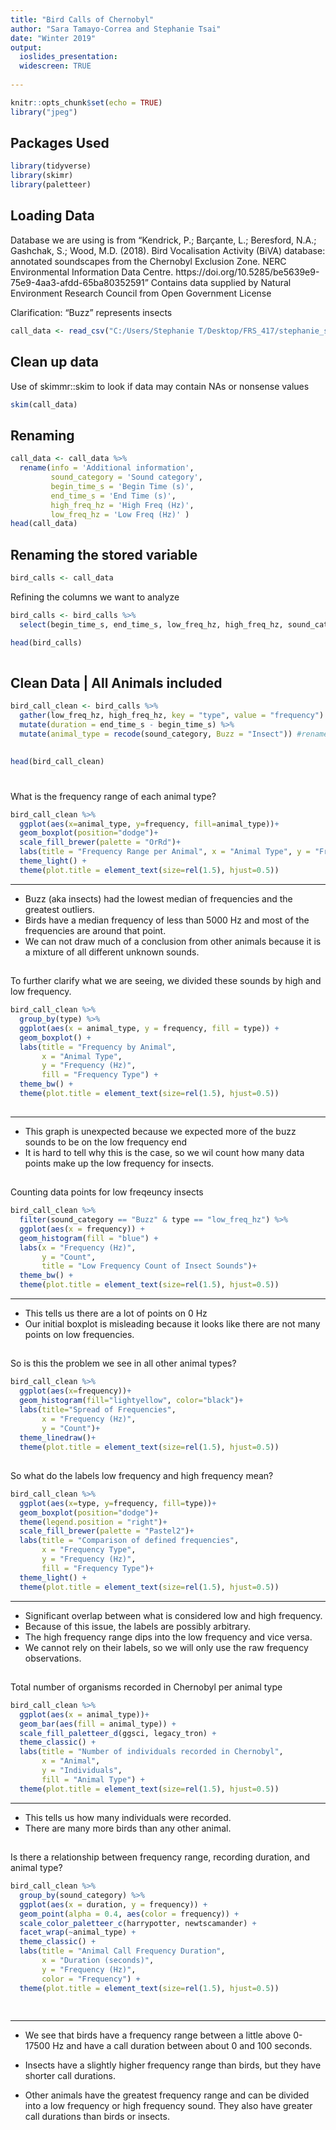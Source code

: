 ```yaml
---
title: "Bird Calls of Chernobyl"
author: "Sara Tamayo-Correa and Stephanie Tsai"
date: "Winter 2019"
output: 
  ioslides_presentation:
  widescreen: TRUE
  
---
```


```r
knitr::opts_chunk$set(echo = TRUE)
library("jpeg")
```

## Packages Used
```r
library(tidyverse)
library(skimr)
library(paletteer)
```
## Loading Data
Database we are using is from "Kendrick, P.; Barçante, L.; Beresford, N.A.; Gashchak, S.; Wood, M.D. (2018). Bird Vocalisation Activity (BiVA) database: annotated soundscapes from the Chernobyl Exclusion Zone. NERC Environmental Information Data Centre. https://doi.org/10.5285/be5639e9-75e9-4aa3-afdd-65ba80352591"
Contains data supplied by Natural Environment Research Council from Open Government License

Clarification: "Buzz" represents insects

```r
call_data <- read_csv("C:/Users/Stephanie T/Desktop/FRS_417/stephanie_scripts_tests/complete_BirdCall_data_table.csv")
```
## Clean up data
Use of skimmr::skim to look if data may contain NAs or nonsense values

```r
skim(call_data)
```


## Renaming 
```r
call_data <- call_data %>% 
  rename(info = 'Additional information',
         sound_category = 'Sound category',
         begin_time_s = 'Begin Time (s)',
         end_time_s = 'End Time (s)',
         high_freq_hz = 'High Freq (Hz)',
         low_freq_hz = 'Low Freq (Hz)' ) 
head(call_data)

```

## Renaming the stored variable
```r
bird_calls <- call_data
```

Refining the columns we want to analyze
```r
bird_calls <- bird_calls %>% 
  select(begin_time_s, end_time_s, low_freq_hz, high_freq_hz, sound_category) 

head(bird_calls)
  
```

## Clean Data | All Animals included

```r
bird_call_clean <- bird_calls %>% 
  gather(low_freq_hz, high_freq_hz, key = "type", value = "frequency") %>% 
  mutate(duration = end_time_s - begin_time_s) %>% 
  mutate(animal_type = recode(sound_category, Buzz = "Insect")) #renames the default variable so the data is more clear
  

head(bird_call_clean)
```



#
What is the frequency range of each animal type?
```r
bird_call_clean %>% 
  ggplot(aes(x=animal_type, y=frequency, fill=animal_type))+
  geom_boxplot(position="dodge")+
  scale_fill_brewer(palette = "OrRd")+
  labs(title = "Frequency Range per Animal", x = "Animal Type", y = "Frequency (Hz)") +
  theme_light() +
  theme(plot.title = element_text(size=rel(1.5), hjust=0.5))
```

***
- Buzz (aka insects) had the lowest median of frequencies and the greatest outliers. 
- Birds have a median frequency of less than 5000 Hz and most of the frequencies are around that point. 
- We can not draw much of a conclusion from other animals because it is a mixture of all different unknown sounds.

## 
To further clarify what we are seeing, we divided these sounds by high and low frequency.
```r
bird_call_clean %>% 
  group_by(type) %>% 
  ggplot(aes(x = animal_type, y = frequency, fill = type)) +
  geom_boxplot() +
  labs(title = "Frequency by Animal",
       x = "Animal Type",
       y = "Frequency (Hz)",
       fill = "Frequency Type") +
  theme_bw() +
  theme(plot.title = element_text(size=rel(1.5), hjust=0.5))
  
```

***
- This graph is unexpected because we expected more of the buzz sounds to be on the low frequency end
- It is hard to tell why this is the case, so we wil count how many data points make up the low frequency for insects.

##
Counting data points for low freqeuncy insects
```r
bird_call_clean %>% 
  filter(sound_category == "Buzz" & type == "low_freq_hz") %>% 
  ggplot(aes(x = frequency)) +
  geom_histogram(fill = "blue") +
  labs(x = "Frequency (Hz)", 
       y = "Count",
       title = "Low Frequency Count of Insect Sounds")+
  theme_bw() +
  theme(plot.title = element_text(size=rel(1.5), hjust=0.5))
```

***
- This tells us there are a lot of points on 0 Hz
- Our initial boxplot is misleading because it looks like there are not many points on low frequencies. 

## 
So is this the problem we see in all other animal types?
```r
bird_call_clean %>% 
  ggplot(aes(x=frequency))+
  geom_histogram(fill="lightyellow", color="black")+
  labs(title="Spread of Frequencies",
       x = "Frequency (Hz)",
       y = "Count")+
  theme_linedraw()+
  theme(plot.title = element_text(size=rel(1.5), hjust=0.5))
```


## 
So what do the labels low frequency and high frequency mean?
```r
bird_call_clean %>% 
  ggplot(aes(x=type, y=frequency, fill=type))+
  geom_boxplot(position="dodge")+
  theme(legend.position = "right")+
  scale_fill_brewer(palette = "Pastel2")+
  labs(title = "Comparison of defined frequencies",
       x = "Frequency Type",
       y = "Frequency (Hz)",
       fill = "Frequency Type")+
  theme_light() +
  theme(plot.title = element_text(size=rel(1.5), hjust=0.5))
```

***
- Significant overlap between what is considered low and high frequency. 
- Because of this issue, the labels are possibly arbitrary. 
- The high frequency range dips into the low frequency and vice versa. 
- We cannot rely on their labels, so we will only use the raw frequency observations.

##
Total number of organisms recorded in Chernobyl per animal type
```r
bird_call_clean %>% 
  ggplot(aes(x = animal_type))+
  geom_bar(aes(fill = animal_type)) +
  scale_fill_paletteer_d(ggsci, legacy_tron) +
  theme_classic() +
  labs(title = "Number of individuals recorded in Chernobyl",
       x = "Animal",
       y = "Individuals",
       fill = "Animal Type") +
  theme(plot.title = element_text(size=rel(1.5), hjust=0.5))
```

***
- This tells us how many individuals were recorded. 
- There are many more birds than any other animal.



##
Is there a relationship between frequency range, recording duration, and animal type?
```r
bird_call_clean %>% 
  group_by(sound_category) %>% 
  ggplot(aes(x = duration, y = frequency)) +
  geom_point(alpha = 0.4, aes(color = frequency)) +
  scale_color_paletteer_c(harrypotter, newtscamander) +
  facet_wrap(~animal_type) +
  theme_classic() +
  labs(title = "Animal Call Frequency Duration",
       x = "Duration (seconds)",
       y = "Frequency (Hz)",
       color = "Frequency") +
  theme(plot.title = element_text(size=rel(1.5), hjust=0.5))
 
  
```

***
- We see that birds have a frequency range between a little above 0-17500 Hz and have a call duration between about 0 and 100 seconds. 

- Insects have a slightly higher frequency range than birds, but they have shorter call durations. 

- Other animals have the greatest frequency range and can be divided into a low frequency or high frequency sound. They also have greater call durations than birds or insects.




















